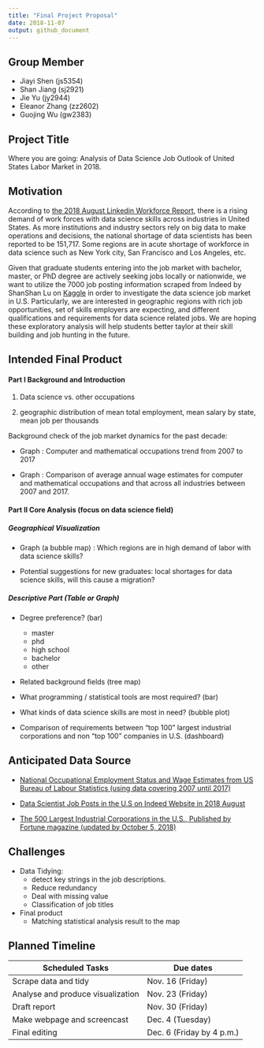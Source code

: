 ```yaml
---
title: "Final Project Proposal"
date: 2018-11-07
output: github_document
---
```


## Group Member
  * Jiayi Shen (js5354)
  * Shan Jiang (sj2921)
  * Jie Yu (jy2944)
  * Eleanor Zhang (zz2602)
  * Guojing Wu (gw2383)
  


## Project Title
Where you are going: Analysis of Data Science Job Outlook of United States Labor Market in 2018. 


## Motivation

According to [the 2018 August Linkedin Workforce Report](https://economicgraph.linkedin.com/resources/linkedin-workforce-report-august-2018), there is  a rising demand of work forces with data science skills across industries in United States. As more institutions and industry sectors rely on big data to make operations and decisions, the national shortage of data scientists has been reported to be 151,717. Some regions are in acute shortage of workforce in data science such as New York city, San Francisco and Los Angeles, etc. 

Given that graduate students entering into the job market with bachelor, master, or PhD degree are actively seeking jobs locally or nationwide, we want to utilize the 7000 job posting information scraped from Indeed by ShanShan Lu on
[Kaggle](https://www.kaggle.com/sl6149/data-scientist-job-market-in-the-us#alldata.csv) in order to investigate the data science job market in U.S. Particularly, we are interested in geographic regions with rich job opportunities, set of skills employers are expecting, and different qualifications and requirements for data science related jobs. We are hoping these exploratory analysis will help students better taylor at their skill building and job hunting in the future.


## Intended Final Product

#### Part I Background and Introduction 


1. Data science vs. other occupations

2. geographic distribution of mean total employment, mean salary by state, mean job per thousands


Background check of the job market dynamics for the past decade:

* Graph : Computer and mathematical occupations trend from 2007 to 2017

* Graph : Comparison of average annual wage estimates for  computer and mathematical occupations and that across all industries between 2007 and 2017.
 

#### Part II Core Analysis (focus on data science field)


##### Geographical Visualization

* Graph (a bubble map) : Which regions are in high demand of labor with data science skills?

* Potential suggestions for new graduates: local shortages for data science skills, will this cause a migration?

##### Descriptive Part (Table or Graph)

* Degree preference? (bar)

   + master
   + phd
   + high school
   + bachelor
   + other

* Related background fields (tree map)


* What programming / statistical tools are most required? (bar)


* What kinds of data science skills are most in need? (bubble plot)

  
* Comparison of requirements between "top 100" largest industrial corporations and non "top 100" companies in U.S. (dashboard) 


## Anticipated Data Source

* [National Occupational Employment Status and Wage Estimates from US Bureau of Labour Statistics (using data covering 2007 until 2017)](https://www.bls.gov/oes/tables.htm)

* [Data Scientist Job Posts in the U.S on Indeed Website in 2018 August](https://www.kaggle.com/sl6149/data-scientist-job-market-in-the-us#alldata.csv)

* [The 500 Largest Industrial Corporations in the U.S., Published by Fortune  magazine (updated by October 5, 2018)](https://catalog.data.gov/dataset/fortune-500-corporate-headquarters)


## Challenges

* Data Tidying:
    + detect key strings in the job descriptions.
    + Reduce redundancy
    + Deal with missing value
    + Classification of job titles
 
* Final product
    + Matching statistical analysis result to the map


## Planned Timeline

| Scheduled Tasks                   | Due dates                 |
| --------------------------------- | ------------------------- |
| Scrape data and tidy              | Nov. 16 (Friday)          |
| Analyse and produce visualization | Nov. 23 (Friday)          |
| Draft report                      | Nov. 30 (Friday)          |
| Make webpage and screencast       | Dec. 4 (Tuesday)          |
| Final editing                     | Dec. 6 (Friday by 4 p.m.) |
